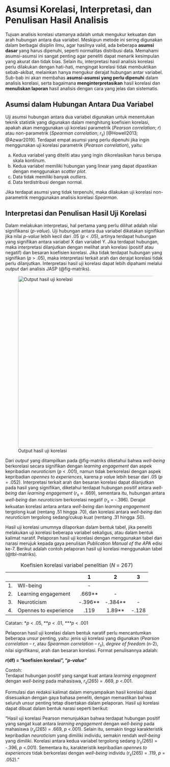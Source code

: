 # Asumsi Korelasi, Interpretasi, dan Penulisan Hasil Analisis

Tujuan analisis korelasi utamanya adalah untuk mengukur kekuatan dan arah hubungan antara dua variabel. Meskipun metode ini sering digunakan dalam berbagai disiplin ilmu, agar hasilnya valid, ada beberapa **asumsi dasar** yang harus dipenuhi, seperti normalitas distribusi data. Memahami asumsi-asumsi ini sangat penting agar peneliti dapat menarik kesimpulan yang akurat dan tidak bias. Selain itu, interpretasi hasil analisis korelasi perlu dilakukan dengan hati-hati, mengingat korelasi tidak membuktikan sebab-akibat, melainkan hanya mengukur derajat hubungan antar variabel. Sub-bab ini akan membahas **asumsi-asumsi yang perlu dipenuhi** dalam analisis korelasi, serta bagaimana **menginterpretasikan** hasil korelasi dan **menuliskan laporan** hasil analisis dengan cara yang jelas dan sistematis.

## Asumsi dalam Hubungan Antara Dua Variabel

Uji asumsi hubungan antara dua variabel digunakan untuk menentukan teknik statistik yang digunakan dalam menghitung koefisien korelasi, apakah akan menggunakan uji korelasi parametrik (*Pearson correlation*; *r*) atau non-parametrik (*Spearman correlation*; *r~s~*) [@Howell2013; @Azwar2019]. Terdapat empat asumsi yang perlu dipenuhi jika ingin menggunakan uji korelasi parametrik (*Pearson correlation*), yaitu:

a.  Kedua variabel yang diteliti atau yang ingin dikorelasikan harus berupa skala kontinum.
b.  Kedua variabel memiliki hubungan yang linear yang dapat dipastikan dengan menggunakan *scatter plot*.
c.  Data tidak memiliki banyak *outliers*.
d.  Data terdistribusi dengan normal.

Jika terdapat asumsi yang tidak terpenuhi, maka dilakukan uji korelasi non-parametrik menggunakan analisis korelasi *Spearman*.

## Interpretasi dan Penulisan Hasil Uji Korelasi

Dalam melakukan interpretasi, hal pertama yang perlu dilihat adalah nilai signifikansi (*p-value*). Uji hubungan antara dua variabel dikatakan signifikan jika nilai *p-value* lebih kecil dari .05 (*p* \< .05), artinya terdapat hubungan yang signifikan antara variabel X dan variabel Y. Jika terdapat hubungan, maka interpretasi dilanjutkan dengan melihat arah korelasi (positif atau negatif) dan besaran koefisien korelasi. Jika tidak terdapat hubungan yang signifikan (*p* \> .05), maka interpretasi terkait arah dan derajat korelasi tidak perlu dilanjutkan. Interpretasi hasil uji korelasi dapat lebih dipahami melalui *output* dari analisis JASP (@fig-matriks).

![Output hasil uji korelasi](images/7_4_matriks.png){#fig-matriks width="540"}

Dari *output* yang ditampilkan pada @fig-matriks diketahui bahwa *well-being* berkorelasi secara signifikan dengan *learning engagement* dan aspek kepribadian *neuroticism* (*p* \< .001), namun tidak berkorelasi dengan aspek kepribadian *opennes to experiences*, karena *p valu*e lebih besar dari .05 (*p* = .052). Interpretasi terkait arah dan besaran korelasi dapat dilanjutkan pada hasil yang signifikan, diketahui terdapat hubungan positif antara *well-being* dan *learning engagement* (*r~s~* = .669), sementara itu, hubungan antara *well-being* dan *neuroticism* berkorelasi negatif (*r~s~* = -.396). Derajat kekuatan korelasi antara antara *well-being* dan *learning engagement* tergolong kuat (rentang .51 hingga .70), dan korelasi antara *well-being* dan *neuroticism* tergolong sedang/cukup kuat (rentang .31 hingga .50).

Hasil uji korelasi umumnya dilaporkan dalam bentuk tabel, jika peneliti melakukan uji korelasi beberapa variabel sekaligus, atau dalam bentuk kalimat naratif. Pelaporan hasil uji korelasi dengan menggunakan tabel dan narasi merujuk kepada gaya penulisan *Publication Manual of the APA* edisi ke-7. Berikut adalah contoh pelaporan hasil uji korelasi menggunakan tabel (@tbl-matriks).

::: {#tbl-matriks}
|     |                       |     1     |     2     |   3   |
|-----|-----------------------|:---------:|:---------:|:-----:|
| 1\. | Wll-being             |    \-     |           |       |
| 2\. | Learning engagement   | .669\*\*  |    \-     |       |
| 3\. | Neuroticism           | -.396\*\* | -.384\*\* |  \-   |
| 4\. | Opennes to experience |   .119    | 1.89\*\*  | -.128 |

: Koefisien korelasi variabel penelitian (*N* = 267)
:::

Catatan: \**p* \< .05, \*\**p* \< .01, *\*\*\*p* \< .001

Pelaporan hasil uji korelasi dalam bentuk naratif perlu mencantumkan beberapa unsur penting, yaitu: jenis uji korelasi yang digunakan (*Pearson correlation* – *r*, atau *Spearman correlation* – *r~s~*), *degree of freedom* (n-2), nilai signifikansi, arah dan besaran korelasi. Format penulisannya adalah:

***r*****(df) = “koefisien korelasi”, “*p-value”***

Contoh:\
Terdapat hubungan positif yang sangat kuat antara *learning engagment* dengan *well-being* pada mahasiswa, *r~s~*(265) = .669, *p* \<.001.

Formulasi dan redaksi kalimat dalam menyampaikan hasil korelasi dapat disesuaikan dengan gaya bahasa peneliti, dengan memastikan bahwa seluruh unsur penting tetap disertakan dalam pelaporan. Hasil uji korelasi dapat dibuat dalam bentuk narasi seperti berikut:

“Hasil uji korelasi Pearson menunjukkan bahwa terdapat hubungan positif yang sangat kuat antara *learning engagement* dengan *well-being* pada mahasiswa (*r~s~*(265) = .669, *p* \<.001). Selain itu, semakin tinggi karakteristik kepribadian *neuroticism* yang dimiliki individu, semakin rendah *well-being* yang dimiliki. Korelasi antara kedua variabel tergolong sedang (*r~s~*(265) = -.396, *p* \<.001). Sementara itu, karakteristik kepribadian *opennes to experiences* tidak berkorelasi dengan *well-being* individu (*r~s~*(265) = .119, *p* = .052).”
